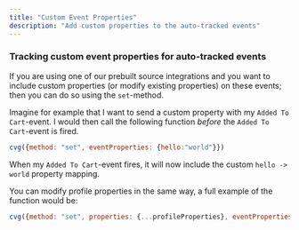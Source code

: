 ```yaml
---
title: "Custom Event Properties"
description: "Add custom properties to the auto-tracked events"
---
```


### Tracking custom event properties for auto-tracked events

If you are using one of our prebuilt source integrations and you want to include custom properties (or modify existing properties) on these events; then you can do so using the `set`-method.

Imagine for example that I want to send a custom property with my `Added To Cart`-event. 
I would then call the following function  _before_ the `Added To Cart`-event is fired.

```js
cvg({method: "set", eventProperties: {hello:"world"}})
```

When my `Added To Cart`-event fires, it will now include the custom `hello -> world` property mapping.

You can modify profile properties in the same way, a full example of the function would be:

```js
cvg({method: "set", properties: {...profileProperties}, eventProperties: {...eventProperties}})
```

